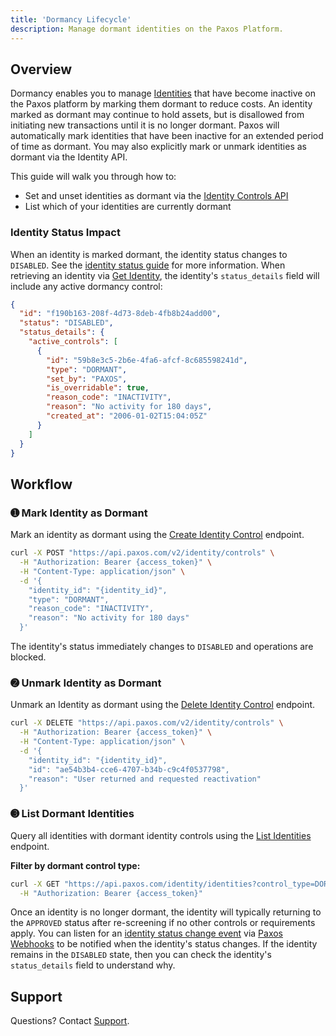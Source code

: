 ```yaml
---
title: 'Dormancy Lifecycle'
description: Manage dormant identities on the Paxos Platform.
---
```


## Overview

Dormancy enables you to manage [Identities](/guides/identity) that have become inactive on the Paxos platform by marking them dormant to reduce costs.
An identity marked as dormant may continue to hold assets, but is disallowed from initiating new transactions until it is no longer dormant.
Paxos will automatically mark identities that have been inactive for an extended period of time as dormant.
You may also explicitly mark or unmark identities as dormant via the Identity API.

This guide will walk you through how to:
 - Set and unset identities as dormant via the [Identity Controls API](/api-reference/preview/identity-controls/overview)
 - List which of your identities are currently dormant

### Identity Status Impact

When an identity is marked dormant, the identity status changes to `DISABLED`. See the [identity status guide](/guides/identity/statuses) for more information.
When retrieving an identity via [Get Identity](/api-reference/endpoints/identity/get-identity), the identity's `status_details` field will include any active dormancy control:

```json
{
  "id": "f190b163-208f-4d73-8deb-4fb8b24add00",
  "status": "DISABLED",
  "status_details": {
    "active_controls": [
      {
        "id": "59b8e3c5-2b6e-4fa6-afcf-8c685598241d",
        "type": "DORMANT",
        "set_by": "PAXOS",
        "is_overridable": true,
        "reason_code": "INACTIVITY",
        "reason": "No activity for 180 days",
        "created_at": "2006-01-02T15:04:05Z"
      }
    ]
  }
}
```

## Workflow

### ➊ Mark Identity as Dormant

Mark an identity as dormant using the [Create Identity Control](/api-reference/preview/identity-controls/create-identity-control) endpoint.

```bash
curl -X POST "https://api.paxos.com/v2/identity/controls" \
  -H "Authorization: Bearer {access_token}" \
  -H "Content-Type: application/json" \
  -d '{
    "identity_id": "{identity_id}",
    "type": "DORMANT",
    "reason_code": "INACTIVITY",
    "reason": "No activity for 180 days"
  }'
```

The identity's status immediately changes to `DISABLED` and operations are blocked.

### ➋ Unmark Identity as Dormant

Unmark an Identity as dormant using the [Delete Identity Control](/api-reference/preview/identity-controls/delete-identity-control) endpoint.

```bash
curl -X DELETE "https://api.paxos.com/v2/identity/controls" \
  -H "Authorization: Bearer {access_token}" \
  -H "Content-Type: application/json" \
  -d '{
    "identity_id": "{identity_id}",
    "id": "ae54b3b4-cce6-4707-b34b-c9c4f0537798",
    "reason": "User returned and requested reactivation"
  }'
```

### ➌ List Dormant Identities

Query all identities with dormant identity controls using the [List Identities](/api-reference/endpoints/identity/list-identities) endpoint.

**Filter by dormant control type:**

```bash
curl -X GET "https://api.paxos.com/identity/identities?control_type=DORMANT" \
  -H "Authorization: Bearer {access_token}"
```

Once an identity is no longer dormant, the identity will typically returning to the `APPROVED` status after re-screening if no other controls or requirements apply.
You can listen for an [identity status change event](/api-reference/events/identity-status-change-object) via [Paxos Webhooks](/guides/webhooks) to be notified when the identity's status changes.
If the identity remains in the `DISABLED` state, then you can check the identity's `status_details` field to understand why.

## Support

Questions? Contact [Support](https://support.paxos.com).

